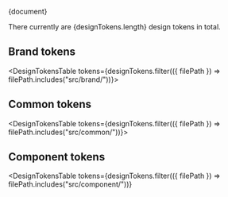 
<Meta title="Utrecht/Design Tokens" parameters={getParams()} />

<Description>{document}</Description>

<p>There currently are {designTokens.length} design tokens in total.</p>

## Brand tokens

<DesignTokensTable tokens={designTokens.filter(({ filePath }) => filePath.includes("src/brand/"))}></DesignTokensTable>

## Common tokens

<DesignTokensTable tokens={designTokens.filter(({ filePath }) => filePath.includes("src/common/"))}></DesignTokensTable>

## Component tokens

<DesignTokensTable
  tokens={designTokens.filter(({ filePath }) => filePath.includes("src/component/"))}
></DesignTokensTable>
